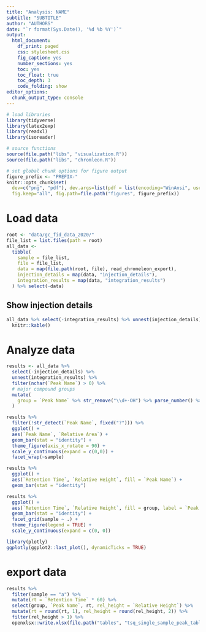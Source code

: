 ```yaml
---
title: "Analysis: NAME"
subtitle: "SUBTITLE"
author: "AUTHORS"
date: "`r format(Sys.Date(), '%d %b %Y')`"
output:
  html_document: 
    df_print: paged
    css: stylesheet.css
    fig_caption: yes
    number_sections: yes
    toc: yes
    toc_float: true
    toc_depth: 3
    code_folding: show
editor_options:
  chunk_output_type: console
---
```


```r
# load libraries
library(tidyverse) 
library(latex2exp)
library(readxl)
library(isoreader)

# source functions
source(file.path("libs", "visualization.R"))
source(file.path("libs", "chromleon.R"))

# set global chunk options for figure output
figure_prefix <- "PREFIX-"
knitr::opts_chunk$set(
  dev=c("png", "pdf"), dev.args=list(pdf = list(encoding="WinAnsi", useDingbats=FALSE)),
  fig.keep="all", fig.path=file.path("figures", figure_prefix))
```

# Load data

```r
root <- "data/gc_fid_data_2020/"
file_list = list.files(path = root)
all_data <-
  tibble(
    sample = file_list,
    file = file_list,
    data = map(file.path(root, file), read_chromeleon_export),
    injection_details = map(data, "injection_details"),
    integration_results = map(data, "integration_results")
  ) %>% select(-data)
```

## Show injection details

```r
all_data %>% select(-integration_results) %>% unnest(injection_details) %>% 
  knitr::kable()
```

# Analyze data

```r
results <- all_data %>% 
  select(-injection_details) %>% 
  unnest(integration_results) %>% 
  filter(nchar(`Peak Name`) > 0) %>% 
  # major compound groups
  mutate(
    group = `Peak Name` %>% str_remove("\\d+-OH") %>% parse_number() %>% abs() %>% {paste0("C", .)} %>% factor()
  ) 

results %>% 
  filter(!str_detect(`Peak Name`, fixed("?"))) %>% 
  ggplot() +
  aes(`Peak Name`, `Relative Area`) +
  geom_bar(stat = "identity") +
  theme_figure(axis_x_rotate = 90) +
  scale_y_continuous(expand = c(0,0)) +
  facet_wrap(~sample)
```

```r
results %>% 
  ggplot() +
  aes(`Retention Time`, `Relative Height`, fill = `Peak Name`) +
  geom_bar(stat = "identity")
```


```r
results %>% 
  ggplot() +
  aes(`Retention Time`, `Relative Height`, fill = group, label = `Peak Name`) +
  geom_bar(stat = "identity") +
  facet_grid(sample ~ .) +
  theme_figure(legend = TRUE) +
  scale_y_continuous(expand = c(0, 0))
```

```r
library(plotly)
ggplotly(ggplot2::last_plot(), dynamicTicks = TRUE)
```

# export data

```r
results %>% 
  filter(sample == "a") %>% 
  mutate(rt = `Retention Time` * 60) %>% 
  select(group, `Peak Name`, rt, rel_height = `Relative Height`) %>% 
  mutate(rt = round(rt, 1), rel_height = round(rel_height, 2)) %>%
  filter(rel_height > 1) %>% 
  openxlsx::write.xlsx(file.path("tables", "tsq_single_sample_peak_table.xlsx"))
```

